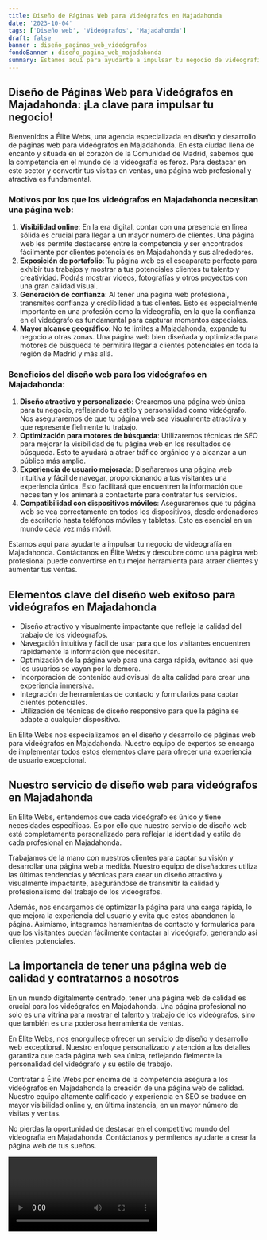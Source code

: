 ```yaml
---
title: Diseño de Páginas Web para Videógrafos en Majadahonda
date: '2023-10-04'
tags: ['Diseño web', 'Videógrafos', 'Majadahonda']
draft: false
banner : diseño_paginas_web_videógrafos
fondoBanner : diseño_pagina_web_majadahonda
summary: Estamos aquí para ayudarte a impulsar tu negocio de videografía en Majadahonda. Contáctanos en Élite Webs y descubre cómo una página web profesional puede convertirse en tu mejor herramienta para atraer clientes y aumentar tus ventas.
---
```


## Diseño de Páginas Web para Videógrafos en Majadahonda: ¡La clave para impulsar tu negocio!
Bienvenidos a Élite Webs, una agencia especializada en diseño y desarrollo de páginas web para videógrafos en Majadahonda. En esta ciudad llena de encanto y situada en el corazón de la Comunidad de Madrid, sabemos que la competencia en el mundo de la videografía es feroz. Para destacar en este sector y convertir tus visitas en ventas, una página web profesional y atractiva es fundamental.

### Motivos por los que los videógrafos en Majadahonda necesitan una página web:
1. **Visibilidad online**: En la era digital, contar con una presencia en línea sólida es crucial para llegar a un mayor número de clientes. Una página web les permite destacarse entre la competencia y ser encontrados fácilmente por clientes potenciales en Majadahonda y sus alrededores.
2. **Exposición de portafolio**: Tu página web es el escaparate perfecto para exhibir tus trabajos y mostrar a tus potenciales clientes tu talento y creatividad. Podrás mostrar videos, fotografías y otros proyectos con una gran calidad visual.
3. **Generación de confianza**: Al tener una página web profesional, transmites confianza y credibilidad a tus clientes. Esto es especialmente importante en una profesión como la videografía, en la que la confianza en el videógrafo es fundamental para capturar momentos especiales.
4. **Mayor alcance geográfico**: No te limites a Majadahonda, expande tu negocio a otras zonas. Una página web bien diseñada y optimizada para motores de búsqueda te permitirá llegar a clientes potenciales en toda la región de Madrid y más allá.

### Beneficios del diseño web para los videógrafos en Majadahonda:
1. **Diseño atractivo y personalizado**: Crearemos una página web única para tu negocio, reflejando tu estilo y personalidad como videógrafo. Nos aseguraremos de que tu página web sea visualmente atractiva y que represente fielmente tu trabajo.
2. **Optimización para motores de búsqueda**: Utilizaremos técnicas de SEO para mejorar la visibilidad de tu página web en los resultados de búsqueda. Esto te ayudará a atraer tráfico orgánico y a alcanzar a un público más amplio.
3. **Experiencia de usuario mejorada**: Diseñaremos una página web intuitiva y fácil de navegar, proporcionando a tus visitantes una experiencia única. Esto facilitará que encuentren la información que necesitan y los animará a contactarte para contratar tus servicios.
4. **Compatibilidad con dispositivos móviles**: Aseguraremos que tu página web se vea correctamente en todos los dispositivos, desde ordenadores de escritorio hasta teléfonos móviles y tabletas. Esto es esencial en un mundo cada vez más móvil.

Estamos aquí para ayudarte a impulsar tu negocio de videografía en Majadahonda. Contáctanos en Élite Webs y descubre cómo una página web profesional puede convertirse en tu mejor herramienta para atraer clientes y aumentar tus ventas.

<GifSeo />

<Cta />

## Elementos clave del diseño web exitoso para videógrafos en Majadahonda

- Diseño atractivo y visualmente impactante que refleje la calidad del trabajo de los videógrafos.
- Navegación intuitiva y fácil de usar para que los visitantes encuentren rápidamente la información que necesitan.
- Optimización de la página web para una carga rápida, evitando así que los usuarios se vayan por la demora.
- Incorporación de contenido audiovisual de alta calidad para crear una experiencia inmersiva.
- Integración de herramientas de contacto y formularios para captar clientes potenciales.
- Utilización de técnicas de diseño responsivo para que la página se adapte a cualquier dispositivo.

En Élite Webs nos especializamos en el diseño y desarrollo de páginas web para videógrafos en Majadahonda. Nuestro equipo de expertos se encarga de implementar todos estos elementos clave para ofrecer una experiencia de usuario excepcional.

## Nuestro servicio de diseño web para videógrafos en Majadahonda

En Élite Webs, entendemos que cada videógrafo es único y tiene necesidades específicas. Es por ello que nuestro servicio de diseño web está completamente personalizado para reflejar la identidad y estilo de cada profesional en Majadahonda.

Trabajamos de la mano con nuestros clientes para captar su visión y desarrollar una página web a medida. Nuestro equipo de diseñadores utiliza las últimas tendencias y técnicas para crear un diseño atractivo y visualmente impactante, asegurándose de transmitir la calidad y profesionalismo del trabajo de los videógrafos.

Además, nos encargamos de optimizar la página para una carga rápida, lo que mejora la experiencia del usuario y evita que estos abandonen la página. Asimismo, integramos herramientas de contacto y formularios para que los visitantes puedan fácilmente contactar al videógrafo, generando así clientes potenciales.

## La importancia de tener una página web de calidad y contratarnos a nosotros

En un mundo digitalmente centrado, tener una página web de calidad es crucial para los videógrafos en Majadahonda. Una página profesional no solo es una vitrina para mostrar el talento y trabajo de los videógrafos, sino que también es una poderosa herramienta de ventas.

En Élite Webs, nos enorgullece ofrecer un servicio de diseño y desarrollo web exceptional. Nuestro enfoque personalizado y atención a los detalles garantiza que cada página web sea única, reflejando fielmente la personalidad del videógrafo y su estilo de trabajo.

Contratar a Élite Webs por encima de la competencia asegura a los videógrafos en Majadahonda la creación de una página web de calidad. Nuestro equipo altamente calificado y experiencia en SEO se traduce en mayor visibilidad online y, en última instancia, en un mayor número de visitas y ventas.

No pierdas la oportunidad de destacar en el competitivo mundo del videografía en Majadahonda. Contáctanos y permítenos ayudarte a crear la página web de tus sueños.

<Video />

<CtaBot job='Videógrafos' city='Majadahonda'/>

<Gmaps query='Majadahonda+españa+maps' />